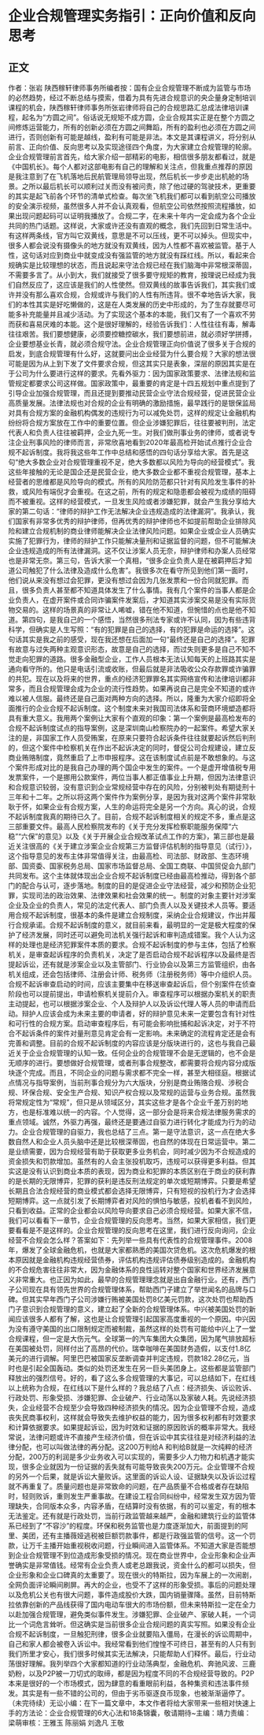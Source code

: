 # 企业合规管理实务指引：正向价值和反向思考
## 正文
作者：张岩 陕西稼轩律师事务所编者按：国有企业合规管理不断成为监管与市场的必然趋势，经过不断总结与摸索，借着为具有先进合规意识的央企量身定制培训课程的机会，陕西稼轩律师事务所张岩律师将自己的合规思路汇总成法律培训课程，起名为“方圆之间”。俗话说无规矩不成方圆，企业合规其实正是在整个方圆之间修炼运营能力，所有的创新必须在方圆之间舞蹈，所有的盈利也必须在方圆之间进行，否则创新有可能是越线，盈利有可能是非法。本文是其课程讲义，将分别从前言、正向价值、反向思考以及实现途径四个角度，为大家建立合规管理的轮廓。企业合规管理前言首先，给大家介绍一部精彩的电影，相信很多朋友都看过，就是《中国机长》。每个人都对这部电影有自己的理解和关注点，但我重点推荐的原因是我注意到了在飞机落地后民航管理局领导出现，然后机长一步步走出机舱的场景。之所以最后机长可以顺利过关而没有被问责，除了他过硬的驾驶技术，更重要的其实是起飞前各个环节的清单式检查。每次坐飞机我们都可以看到航空公司播放的安全演示视频，虽然很多人并不会认真观看，但航空公司依然按照流程播放，如果出现问题起码可以证明我播放了。合规二字，在未来十年内一定会成为各个企业共同的热门话题。这样说，大家或许还没有直观的概念，我们先回到日常生活中。有这样两条线，官方叫它双黄线，意思是不可以压线，更不可以掉头。但现实中，很多人都会说没有摄像头的地方就没有双黄线，因为人性都不喜欢被监管。基于人性，这句话对应到商业中就变成没有强监管的地方就没有踩红线。所以，看起来合规确实是比较理想的状态，而且说起来守法合规已经在我们脑海中非常根深蒂固，不需要多言了。从小到大，我们就接受了很多要守规矩的教育，按理说已经成为我们自然反应了，这应该是我们的人性使然。但双黄线的故事告诉我们，其实我们或许并没有那么喜欢合规，合规或许与我们的人性有所违背。很不幸地告诉大家，我们的本性其实是好吃懒做的，这是在人类发展的历史中形成的，为了生存就要尽可能多补充能量并且减少活动。为了实现这个基本的本能，我们又有了一个喜欢不劳而获和喜易厌难的本能。这个是很好理解的，经验告诉我们：人性往往有毒，解毒往往艰苦。我们要想健康，必须要控糖控碳水，我们要想前进，就必须好学拼搏，企业要想基业长青，就必须合规守法。企业合规管理正向价值说了很多关于合规的启发，到底合规管理有什么好，这就要问出企业经营为什么要合规？大家的想法很可能是因为从上到下发了文件要求合规，但这其实只是表象，深层的原因其实是在于公司为什么要进行这样的要求。先看外驱力：因为国家政策要求、法律法规和监管规定都要求公司这样做。国家政策中，最重要的肯定是十四五规划中重点提到了引导企业加强合规管理，而且还提到要推动民营企业守法合规经营，促进民营企业高质量发展。法律法规也对合规的企业有明确的激励措施，最早践行的是银保监局对具有合规方案的金融机构偶发的违规行为可以减免处罚，这样的规定让金融机构纷纷将合规方案放在工作中的重要位置。但企业涉嫌犯罪后，往往要被判刑，法定代表人和负责人往往被羁押，企业九死一生。对我们做刑事业务的律师，或者说专注企业刑事风险的律师而言，非常欣喜地看到2020年最高检开始试点推行企业合规不起诉制度。我将我这些年工作中总结和感悟的四句话分享给大家。首先是这句“绝大多数企业对合规管理重视不足，绝大多数都以风险为导向的经营模式”。我这些年接触的无论是国企还是民营企业，绝大多数企业都不重视合规管理，基本上经营者的思维都是风险导向的模式。所有的风险防范都只针对有风险发生事件的补救，或风险有端倪才会重视。在这之前，所有的规定和隐患都会被视为成绩的阻碍而不被重视。这样的经营模式，一旦发生风险或者涉嫌犯罪，就会产生我分享给大家的第二句话：“律师的辩护工作无法解决企业违规造成的法律漏洞”。我承认，我们国家有非常多优秀的辩护律师，但再优秀的辩护律师也不如提前帮助企业排除风险和建立合规机制的商业律师能解决企业法律风险问题。如果企业或企业人员确实实施了犯罪行为，律师的辩护工作只能解决量刑和证据监督的问题，但不可能解决企业违规造成的所有法律漏洞。这不仅让涉案人员无奈，辩护律师和办案人员经常也是非常无奈。第三句，告诉大家一个真相，“很多企业负责人是在被羁押后才知道公司触犯了什么法律及造成什么危害”。我很多次在看守所见到他们第一面时，他们说从来没有想过会犯罪，更没有想过会因为几张发票和一份合同就犯罪。而且，很多负责人甚至都不知道具体发生了什么事情。我有几个案件的当事人都是企业负责人，在虚开案件或合同诈骗案件发案后，才知道其实涉案交易是没有实际货物交易的。这样的场景真的非常让人唏嘘，错在他不知道，但惋惜的点也是他不知道。第四句，是我自己的一个感悟，当然很多刑法专家或许不认同，因为有些违背科学，但确实是人生写照：“有的犯罪是自己的选择，有的犯罪是命运的选择”。这句话其实是我之前的感受，现在我还想在后面加一句“最终还是自己的选择”。犯罪有故意与过失两种主观意识形态，故意是自己的选择，而过失则更多是自己不知不觉走向犯罪的道路。很多金融型企业，工作人员根本无法认知每天的上班路其实是通向看守所的。他只是电话引流或收账，但最后就是非法吸收公众存款罪或诈骗罪的共犯。现在以及将来的世界，重点的经济犯罪罪名其实网络宣传和法律培训都非常多，而且合规管理会成为企业的流行性趋势。如果再说自己是完全不知道的或许难以被人信服。最终还是自己面对两种方向的选择。所以，隆重为大家介绍即将全面推行的企业合规不起诉制度。这个制度未来对我国司法体系和营商环境塑造都将具有重大意义。我用两个案例让大家有个直观的印象：第一个案例是最高检发布的合规不起诉制度试点的指导案例，这是深圳南山检察院办的一起案件。希望大家关注的是，非国家工作人员受贿案，在原来只要符合起诉条件往往就要起诉然后判刑的，但这个案件中检察机关在作出不起诉决定的同时，督促公司合规建设，建立反商业贿赂制度，竟然重启了上市申报程序。这在该制度试点前是不敢想象的。与这个案件形成对比的是我自己办理的两个国企中发生的案件。一个是虚开增值税专用发票案件，一个是挪用公款案件，两位当事人都正值事业上升期，但因为法律意识和合规意识较弱，没有意识到企业常规经营中存在的风险，分别被判处有期徒刑十三年和十二年。之所以将这两个案件作为案例分享，是因为我对这两个案件非常耿耿于怀，如果企业有合规方案，人生的命运将完全是另一个方向。真心的说，合规不起诉制度我真的期待已久了。目前，合规不起诉制度相关的规定不多，重点是这三部重要文件。最高人民检察院发布的《关于充分发挥检察职能服务保障“六稳”“六保”的意见》以及《关于开展企业合规改革试点工作的方案》，第三部也是最近关注很高的《关于建立涉案企业合规第三方监督评估机制的指导意见（试行）》，这个指导意见的发布主体非常值得关注，由最高检、司法部、财政部、生态环境部、国资委、国家税务总局、国家市场监督总局、全国工商联、中国贸促会九部门共同发布。这个主体就体现出企业合规不起诉制度已经由最高检推动，得到各个部门的配合与认可，逐步落地。制度的目的是促进企业守法经营，减少和预防企业犯罪，实现司法的政治效果、法律效果和社会效果的统一。制度的对象主要针对涉案企业及企业的负责人，常见的法定代表人、部门负责人以及关键技术人员等。要适用合规不起诉制度，很基本的条件是建立合规制度，采纳企业合规建议，作出并履行合规承诺。合规不起诉制度的意义，就目前来看，最明显的一定是极大程度的保护了经济发展，同时还可以避免司法机关强行起诉和审判造成错案。我个人认为这样的处理也是经济犯罪案件本质的要求。合规不起诉制度的参与主体，包括了检察机关，是审查起诉程序的负责机关，决定了是否启动合规不起诉程序以及最终是否提起诉讼，还有就是涉案企业以及主管部门、行业协会以及第三方监管组织，由各机关组成，还会包括律师、注册会计师、税务师（注册税务师）等中介组织人员。合规不起诉审查启动的时间，应该主要集中在移送审查起诉后，但个别案件在侦查阶段也可以提前提出，申请检察机关提前介入。审查程序可以根据办案机关的职责主动提起，也可以根据涉案企业、个人及辩护人以及诉讼代理人等人员的申请而启动。辩护人应该会成为未来主要的申请者，好的辩护意见未来一定要包含有针对性和可行性的合规方案。启动审查程序后，有可能会影响批捕和起诉决定，对于不符合不起诉条件的案件对量刑意见肯定会有一定影响。未来确定的流程肯定还是会有完善和调整。目前的合规不起诉制度的内容应该是分版块进行的，这也与我自己最近关于企业合规管理的认知一致。任何企业的合规管理不会是无逻辑的，也不会是无顺序的进行。要想做好合规管理，或者刑事合规整改，都需要将合规内容分成版块逐个完成。而且，不同企业的问题与需求都不完全一样，甚至大相径庭。根据试点情况与指导案例，当前刑事合规分为六大版块，分别是商业贿赂合规、涉税合规、环保合规、安全生产合规、知识产权合规以及常规的运营与业务合规。虽然我将常规定性为“常规”，但只是从领域区分，其实这些才是各个企业千差万别的地方，也是标准难以统一的内容。个人觉得，这一部分会是将来合规法律服务需求的重点领域。诚然，外驱力再强，最终还是要通过自驱力进行转化才能成为行为的动力。企业合规管理的自驱力，我也总结了三点。第一是守法意识，这一点在绝大多数自然人和企业人员头脑中还是比较根深蒂固，也自然的体现在日常运营中。第二是业绩需要，因为合规经营有助于获取更多业务机会，同时减少因为不合规造成的资金损失和罚款增加。虽然有的人会主张投机取巧，违规可以获得更多利益。但其实这是没有认识到商业本质的表现，因为商业和犯罪的本质区别在于商业的获利靠的是长期的无限博弈，犯罪的获利是违反刑法规定的单次或短期博弈。只要是希望长期且合法合规经营的商业模式都会选择无限博弈，只有短视的投机行为才会选择短期博弈。这一点就引发了长期博弈者对风险的惧怕与敏感，投机者看不到风险，只看到收益。正常的企业都会以风险导向要求自己必须合规经营。如果大家不信，我们可以看看下一章节，企业合规管理的反向思考。当然，如果大家相信，我们更要看看是不是这样的。企业合规管理的反向思考在这里，我们进行反向询问，企业经营不合规会怎么样？答案如下：先列举一些具有代表性的合规管理事件。2008年，爆发了全球金融危机，也就是大家都熟悉的美国次贷危机。这次危机爆发的根本原因就是金融机构违规经营债券，评估机构违规评估债券级别造成的。金融机构的不合规危害往往非常大，因为金融体系的良性运转对整个国家和世界经济发展意义非常重大。也正因为如此，最早的合规管理理念就是出自金融行业。还有，西门子公司现在具有领先世界的合规管理体系，帮助西门子建立了举世闻名的品牌与口碑。但其实早年西门子公司涉嫌行贿被美国处罚8亿美元罚款，这次处罚也帮助西门子意识到合规管理的意义，建立起了全新的合规管理体系。中兴被美国处罚的新闻应该很多人都有了解，这也是让合规管理引起国家高度重视的一个原因。中兴因为没有遵守美国的出口限制规定而被制裁，虽然这样的处罚有可能给中兴上了一堂合规课程，但一定是大伤元气。全球第一的汽车集团大众集团，因为尾气排放超标在美国被处罚，同样付出了高昂的代价。瑞幸咖啡在美国财务造假，以支付1.8亿美元的进行调解。阿里巴巴被国家反垄断调查并判定违规，罚款182.28亿元，当时也是引起全国轰动。类似的处罚还发生在另一巨头美团身上。这些都是监管部门释放出的强烈信号。好的，看了这么多合规管理的大事记，可以总结如下，在红线以上统称为合规，在红线以下是什么样的？我总结了八点：经济损失、诉讼败诉、行政处罚、形象受损、涉嫌犯罪、企业破产、行业动荡以及家破人耗。先说经济损失，企业经营不合规至少会导致四种经济损失的情况。因为企业管理不合规，造成丧失民商事权利，这样就会导致失去维护权益的能力，因为很多权利都有时效要求和计算依据要求。如果提起诉讼，因为时效和证据的原因败诉的概率非常大。我经常说，法律问题或许不直接产生经济价值，但在诉讼中其实往往是对经济利益的法律分配，也可以叫做法律的再分配。这200万判给A 和判给B就是一次纯粹的经济分配，200万的利润是多少业务收入可以实现的，需要多少人力物力和机遇才能实现，很多企业就因为一份证据的丢失就有可能导致丧失200万元。企业管理不合规的另外一个后果，就是诉讼大量败诉。这里面的诉讼人设、证据缺失以及诉讼过程就不再重复了。质量问题也是非常致命的问题，在产品质量不合格或者存在缺陷时，轻则败诉，重则发生严重事故。在建设工程合同纠纷中，经常发生双方因为管理缺失，合同版本众多，内容矛盾，在结算时没有依据，有的可以鉴定，有的根本无法鉴定。还有就是行政处罚，当前行政监管越来越严，金融和建筑行业的监管体系已经到了“不容沙”的程度。环保和税务监管也是力度逐渐加大，前面提到的阿里、美团，还有主播薇娅逃税被巨额罚款事件，都是行政强监管的信号。这一个罚款，让万千主播开始重视税收问题，行业瞬间进入监管体系。不知道大家是否能想到企业合规管理不到位造成形象受损的情况。现在商业世界中，企业形象和企业声誉确实是非常值钱。经常有企业负责人或老总跟我说，资金什么的都可以损失，但企业形象和企业口碑真的太重要了。现在很火的特斯拉，因为车展上的一次闹剧，全网负面评论瞬间刷屏。再大的企业，也受不了这样的形象受损。事后的问题处理以及危机公关也有很大问题，事件造成股价大跌，国内销量骤降。虽然，目前特斯拉依靠创新的产品线获得了国内电动车很大的市场份额，但未来特斯拉一定在全力以赴加强合规管理，避免类似事件发生。涉嫌犯罪、企业破产、家破人耗，一个词比一个词危言耸听。但这确实是当前很多企业合规问题的真实写照。如果没有企业合规不起诉制度，一旦触犯刑律，很多企业就要陷入僵局，在漫长的诉讼周期中，自己和家人都会被卷入诉讼中。我经常看到他们惶惶不可终日，甚至有的人只有到我们所里才安心，我们很多时候其实无法解决，只能帮助人们释怀。最后，行业动荡很好理解。我列举四个大家都知道的行业动荡典型，金融危机、奔驰风波、三鹿奶粉，以及P2P被一刀切式的取缔，都是因为程度不同的不合规经营导致的。P2P本来是很好的一个市场模式，因为肆意的看重眼前利益，各种集资和违法事件频发。其实是有一些不错的公司的，但由于劣币驱逐良币现象，也被渐渐逼停了。（未完待续）无讼小编：在下一篇文章中，本文作者将给大家带来一些相对快速上手的方法论：企业合规管理的6大心法和18条锦囊，敬请期待~主编：靖力责编：梁萌审核：王雅玉 陈丽娟 刘逸凡 王敬